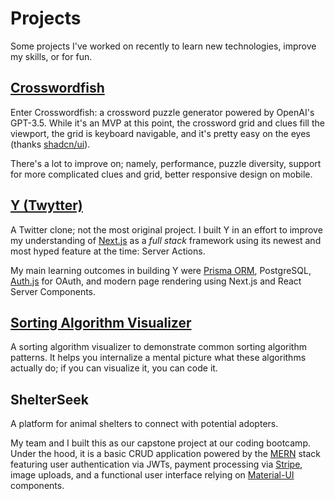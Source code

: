 
# Projects

Some projects I've worked on recently to learn new technologies, improve my skills, or for fun.

## [Crosswordfish](https://crosswordfish.vercel.app)

Enter Crosswordfish: a crossword puzzle generator powered by OpenAI's GPT-3.5. While it's an MVP at this point,
the crossword grid and clues fill the viewport, the grid is keyboard navigable, and it's pretty easy on the eyes
(thanks [shadcn/ui](https://ui.shadcn.com)).

<GithubStatsCard variant="repo" repo="crosswordfish" />

There's a lot to improve on; namely, performance, puzzle diversity, support for more complicated clues
and grid, better responsive design on mobile.

## [Y (Twytter)](https://twytter-1.vercel.app)

A Twitter clone; not the most original project. I built Y in an effort to improve my understanding of [Next.js](https://nextjs.org)
as a _full stack_ framework using its newest and most hyped feature at the time: Server Actions.

<GithubStatsCard variant="repo" repo="y" />

My main learning outcomes in building Y were [Prisma ORM](https://www.prisma.io), PostgreSQL, [Auth.js](https://authjs.dev)
for OAuth, and modern page rendering using Next.js and React Server Components.

## [Sorting Algorithm Visualizer](https://algorithm-visualizer-flame.vercel.app/)

A sorting algorithm visualizer to demonstrate common sorting algorithm patterns. It helps you internalize a mental picture what these
algorithms actually do; if you can visualize it, you can code it.


<GithubStatsCard variant="repo" repo="algorithm-visualizer" />

## ShelterSeek

A platform for animal shelters to connect with potential adopters.

<GithubStatsCard variant="repo" repo="ElisaMarchete/ShelterSeek" />

My team and I built this as our capstone project at our coding bootcamp.
Under the hood, it is a basic CRUD application powered by the [MERN](https://arc.net/split/76D86CAC-3A6C-40CD-A87B-423C0F791D77)
stack featuring user authentication via JWTs, payment processing via [Stripe](https://stripe.com), image uploads,
and a functional user interface relying on [Material-UI](https://mui.com/material-ui/) components.

